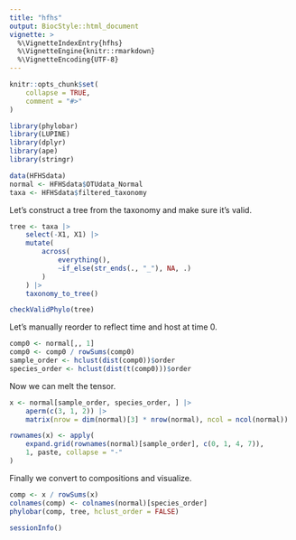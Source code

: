 ```yaml
---
title: "hfhs"
output: BiocStyle::html_document
vignette: >
  %\VignetteIndexEntry{hfhs}
  %\VignetteEngine{knitr::rmarkdown}
  %\VignetteEncoding{UTF-8}
---
```


```r
knitr::opts_chunk$set(
    collapse = TRUE,
    comment = "#>"
)
```

```r
library(phylobar)
library(LUPINE)
library(dplyr)
library(ape)
library(stringr)
```

```r
data(HFHSdata)
normal <- HFHSdata$OTUdata_Normal
taxa <- HFHSdata$filtered_taxonomy
```

Let's construct a tree from the taxonomy and make sure it's valid.

```r
tree <- taxa |>
    select(-X1, X1) |>
    mutate(
        across(
            everything(), 
            ~if_else(str_ends(., "_"), NA, .)
        )
    ) |>
    taxonomy_to_tree()

checkValidPhylo(tree)
```

Let's manually reorder to reflect time and host at time 0.

```r
comp0 <- normal[,, 1]
comp0 <- comp0 / rowSums(comp0)
sample_order <- hclust(dist(comp0))$order
species_order <- hclust(dist(t(comp0)))$order
```

Now we can melt the tensor.

```r
x <- normal[sample_order, species_order, ] |>
    aperm(c(3, 1, 2)) |>
    matrix(nrow = dim(normal)[3] * nrow(normal), ncol = ncol(normal))

rownames(x) <- apply(
    expand.grid(rownames(normal)[sample_order], c(0, 1, 4, 7)),
    1, paste, collapse = "-"
)
```

Finally we convert to compositions and visualize.

```r
comp <- x / rowSums(x)
colnames(comp) <- colnames(normal)[species_order]
phylobar(comp, tree, hclust_order = FALSE)
```
```r
sessionInfo()
```